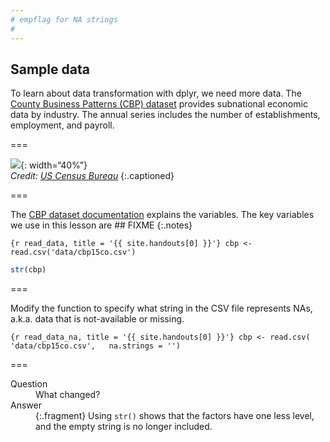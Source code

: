 ```yaml
---
# empflag for NA strings
#
---
```


## Sample data

To learn about data transformation with dplyr, we need more data. The [County Business Patterns (CBP) dataset] provides subnational economic data by industry. The annual series includes the number of establishments, employment, and payroll.

[County Business Patterns (CBP) dataset]: https://www.census.gov/programs-surveys/cbp/data/datasets.html

===

![]({{ site.baseurl }}/images/data.jpg){: width="40%"}  
*Credit: [US Census Bureau](https://www.census.gov/programs-surveys/cbp.html)*
{:.captioned}

===

The [CBP dataset documentation] explains the variables. The key variables we use in this lesson are ## FIXME
{:.notes}

[CBP dataset documentation]: https://www2.census.gov/programs-surveys/rhfs/cbp/technical%20documentation/2015_record_layouts/county_layout_2015.txt

```{r read_data, title = '{{ site.handouts[0] }}'}
cbp <- read.csv('data/cbp15co.csv')
```
```r
str(cbp)
```

===

Modify the function to specify what string in the CSV file represents NAs, a.k.a. data that is not-available or missing.

```{r read_data_na, title = '{{ site.handouts[0] }}'}
cbp <- read.csv(
  'data/cbp15co.csv',
  na.strings = '')
```

===

Question
: What changed?

Answer
: {:.fragment} Using `str()` shows that the factors have one less level, and the empty string is no longer included.

